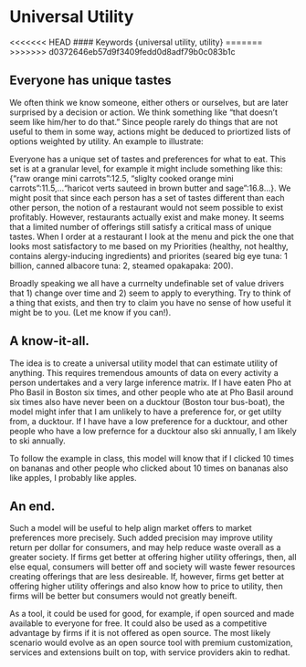 # Universal Utility {#allseeingeye}

<<<<<<< HEAD
#### Keywords {universal utility, utility}
=======
>>>>>>> d0372646eb57d9f3409fedd0d8adf79b0c083b1c


## Everyone has unique tastes

We often think we know someone, either others or ourselves, but are later surprised by a decision or action.  We think something like "that doesn't seem like him/her to do that."  Since people rarely do things that are not useful to them in some way, actions might be deduced to priortized lists of options weighted by utility.  An example to illustrate:

Everyone has a unique set of tastes and preferences for what to eat.  This set is at a granular level, for example it might include something like this: {"raw orange mini carrots":12.5, "sliglty cooked orange mini carrots":11.5,..."haricot verts sauteed in brown butter and sage":16.8...}.  We might posit that since each person has a set of tastes different than each other person, the notion of a restaurant would not seem possible to exist profitably.  However, restaurants actually exist and make money.  It seems that a limited number of offerings still satisfy a critical mass of unique tastes.  When I order at a restaurant I look at the menu and pick the one that looks most satisfactory to me based on my Priorities (healthy, not healthy, contains alergy-inducing ingredients) and priorites (seared big eye tuna: 1 billion, canned albacore tuna: 2, steamed opakapaka: 200).

Broadly speaking we all have a currnelty undefinable set of value drivers that 1) change over time and 2) seem to apply to everything.  Try to think of a thing that exists, and then try to claim you have no sense of how useful it might be to you.  (Let me know if you can!).  

## A know-it-all.

The idea is to create a universal utility model that can estimate utility of anything.  This requires tremendous amounts of data on every activity a person undertakes and a very large inference matrix.  If I have eaten Pho at Pho Basil in Boston six times, and other people who ate at Pho Basil around six times also have never been on a ducktour (Boston tour bus-boat), the model might infer that I am unlikely to have a preference for, or get utilty from, a ducktour.  If I have have a low preference for a ducktour, and other people who have a low prefernce for a ducktour also ski annually, I am likely to ski annually.  

To follow the example in class, this model will know that if I clicked 10 times on bananas and other people who clicked about 10 times on bananas also like apples, I probably like apples.

## An end.

Such a model will be useful to help align market offers to market preferences more precisely.  Such added precision may improve utility return per dollar for consumers, and may help reduce waste overall as a greater society.  If firms get better at offering higher utility offerings, then, all else equal, consumers will better off and society will waste fewer resources creating offerings that are less desireable.  If, however, firms get better at offering higher utility offerings and also know how to price to utility, then firms will be better but consumers would not greatly beneift.

As a tool, it could be used for good, for example, if open sourced and made available to everyone for free.  It could also be used as a competitive advantage by firms if it is not offered as open source.  The most likely scenario would evolve as an open source tool with premium customization, services and extensions built on top, with service providers akin to redhat.
